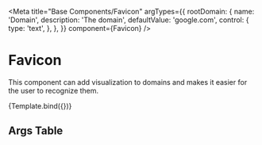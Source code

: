 

<Meta
  title="Base Components/Favicon"
  argTypes={{
    rootDomain: {
      name: 'Domain',
      description: 'The domain',
      defaultValue: 'google.com',
      control: {
        type: 'text',
      },
    },
  }}
  component={Favicon}
/>

# Favicon

This component can add visualization to domains and makes it easier for the user to recognize them.


<Canvas>
  <Story name="Default">{Template.bind({})}</Story>
  <Story name="Examples">
    <Favicon rootDomain={'physicsworld.com'} />
    <Favicon rootDomain={'bbc.co.uk'} />
    <Favicon rootDomain={'politifact.com'} />
    <Favicon rootDomain={'fullfact.org'} />
    <Favicon rootDomain={'usatoday.com'} />
    <Favicon rootDomain={'factchecker.in'} />
    <Favicon rootDomain={'verafiles.org'} />
    <Favicon rootDomain={'newsmobile.in'} />
    <Favicon rootDomain={'faktisk.no'} />
    <Favicon rootDomain={'verifica.efe.com'} />
  </Story>
</Canvas>

## Args Table

<ArgsTable of={Favicon} />
